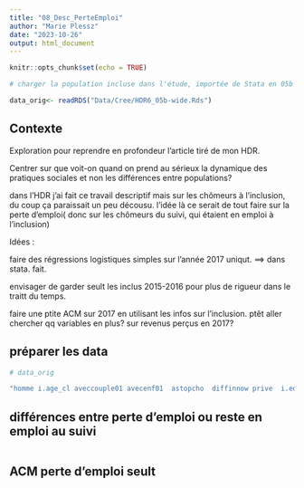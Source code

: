 ```yaml
---
title: "08_Desc_PerteEmploi"
author: "Marie Plessz"
date: "2023-10-26"
output: html_document
---
```


```r
knitr::opts_chunk$set(echo = TRUE)

# charger la population incluse dans l'étude, importée de Stata en 05b

data_orig<- readRDS("Data/Cree/HDR6_05b-wide.Rds")
```

## Contexte 

Exploration pour reprendre en profondeur l'article tiré de mon HDR.

Centrer sur que voit-on quand on prend au sérieux la dynamique des pratiques sociales et non les différences entre populations?

dans l'HDR j'ai fait ce travail descriptif mais sur les chômeurs à l'inclusion, du coup ça paraissait un peu décousu. l'idée là ce serait de tout faire sur la perte d'emploi( donc sur les chômeurs du suivi, qui étaient en emploi à l'inclusion)

Idées : 

faire des régressions logistiques simples sur l'année 2017 uniqut. ==> dans stata. fait. 

envisager de garder seult les inclus 2015-2016 pour plus de rigueur dans le traitt du temps.

faire une ptite ACM sur 2017 en utilisant les infos sur l'inclusion. ptêt aller chercher qq variables en plus? sur revenus perçus en 2017?


## préparer les data

```r

# data_orig

"homme i.age_cl aveccouple01 avecenf01  astopcho  diffinnow prive  i.edu santepercu i.cspvol i.y  i.tuu2012_cl "

```


## différences entre perte d'emploi ou reste en emploi au suivi

```r


```


## ACM perte d'emploi seult